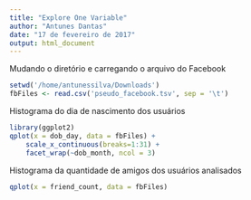 ```yaml
---
title: "Explore One Variable"
author: "Antunes Dantas"
date: "17 de fevereiro de 2017"
output: html_document
---
```


Mudando o diretório e carregando o arquivo do Facebook
```r
setwd('/home/antunessilva/Downloads')
fbFiles <- read.csv('pseudo_facebook.tsv', sep = '\t')
```

Histograma do dia de nascimento dos usuários
```r
library(ggplot2)
qplot(x = dob_day, data = fbFiles) +
    scale_x_continuous(breaks=1:31) +
    facet_wrap(~dob_month, ncol = 3)
```

Histograma da quantidade de amigos dos usuários analisados

```r
qplot(x = friend_count, data = fbFiles)
```

